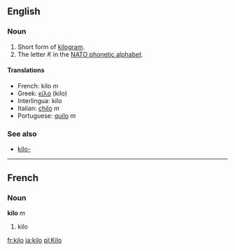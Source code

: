 ==English==
===Noun===
#Short form of [[kilogram]].
#The letter ''K'' in the [[NATO phonetic alphabet]].

====Translations====
*French: kilo ''m''
*Greek: [[κίλο]] (kilo)
*Interlingua: kilo
*Italian: [[chilo]] ''m''
*Portuguese: [[quilo]] ''m''

===See also===
*[[kilo-]]

----
==French==
===Noun===
'''kilo''' ''m''

#kilo

[[fr:kilo]]
[[ja:kilo]]
[[pl:Kilo]]